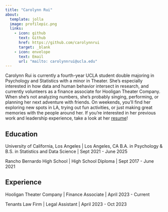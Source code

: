 ```yaml
---
title: "Carolynn Rui"
about:
  template: jolla
  image: profilepic.png
  links:
    - icon: github
      text: Github
      href: https://github.com/carolynnrui
      target: _blank
    - icon: envelope
      text: Email
      url: "mailto: carolynnrui@ucla.edu"
---
```


Carolynn Rui is currently a fourth-year UCLA student double majoring in Psychology and Statistics with a minor in Theater. She's especially interested in how data and human behavior intersect in research, and currently volunteers as a finance associate for Hooligan Theater Company. When she’s not analyzing numbers, she’s probably singing, performing, or planning her next adventure with friends. On weekends, you’ll find her exploring new spots in LA, trying out fun activities, or just making great memories with the people around her. If you're interested in her previous work and leadership experience, take a look at her [resume](/Resume.pdf){target="_blank"}!

## Education

University of California, Los Angeles \| Los Angeles, CA B.A. in Psychology & B.S. in Statistics and Data Science \| Sept 2021 - June 2025

Rancho Bernardo High School \| High School Diploma \| Sept 2017 - June 2021

## Experience

Hooligan Theater Company \| Finance Associate \| April 2023 - Current

Tenants Law Firm \| Legal Assistant \| April 2023 - Oct 2023
